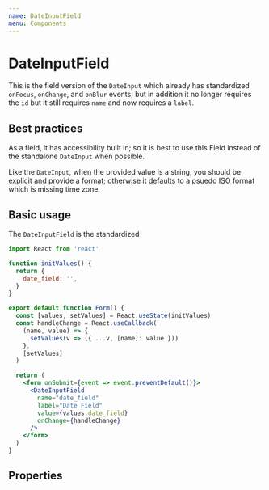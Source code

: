 ```yaml
---
name: DateInputField
menu: Components
---
```



# DateInputField

This is the field version of the `DateInput` which already has standardized `onFocus`, `onChange`, and `onBlur` events; but in addition it no longer requires the `id` but it still requires `name` and now requires a `label`.

<DateInputField name="date-input-field" label="Example Date Field" />

## Best practices

As a field, it has accessibility built in; so it is best to use this Field instead of the standalone `DateInput` when possible.

Like the `DateInput`, when the provided value is a string, you should be explicit and provide a format; otherwise it defaults to a psuedo ISO format which is missing time zone.

## Basic usage

The `DateInputField` is the standardized

```jsx
import React from 'react'

function initValues() {
  return {
    date_field: '',
  }
}

export default function Form() {
  const [values, setValues] = React.useState(initValues)
  const handleChange = React.useCallback(
    (name, value) => {
      setValues(v => ({ ...v, [name]: value }))
    },
    [setValues]
  )

  return (
    <form onSubmit={event => event.preventDefault()}>
      <DateInputField
        name="date_field"
        label="Date Field"
        value={values.date_field}
        onChange={handleChange}
      />
    </form>
  )
}
```

## Properties

<PropsTable of={DateInputField} />
